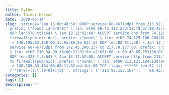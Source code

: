 ```yaml
---
title: Python
author: Taimur Hassan
date: '2020-05-14'
slug: 'string2="Jan 13 00:48:59: DROP service 68->67(udp) from 213.92.153.167 to 69.43.107.219,
  prefix: \"spoof iana-0/8\" \ (in: eth0 69.43.112.233(38:f8:b7:90:45:92):68 -> 217.70.100.113(00:21:87:79:9c:d9):67
  UDP len:576 ttl:64) \ Jan 13 12:02:48: ACCEPT service dns from 74.125.186.208 to
  firewall(pub-nic-dns), prefix: \"none\" \ (in: eth0 74.125.186.208(00:1a:e3:52:5d:8e):36008
  -> 140.105.63.158(00:1a:9a:86:2e:62):53 UDP len:82 ttl:38) \ Jan 13 17:44:52: DROP
  service 68->67(udp) from 172.45.240.237 to 217.70.177.60, prefix: \"spoof iana-0/8\"
  \ (in: eth0 216.34.90.16(00:21:91:fe:a2:6f):68 -> 69.43.85.253(00:07:e1:7c:53:db):67
  UDP len:328 ttl:64) \ Jan 13 17:52:08: ACCEPT service http from 213.121.184.130
  to firewall(pub-nic), prefix: \"none\" \ (in: eth0 213.121.184.130(00:05:2e:6a:a4:14):8504
  -> 140.105.63.164(00:60:11:92:ed:1b):80 TCP flags: ****S* len:52 ttl:109)" re.findall(
  r''[0-9]+(?:\.[0-9]+){3}'', string2 ) [''213.92.153.167'',  ''69.43.107.219'',  ''69.43.112.233'',  ''217.70.100.113'',  ''74.125.186.208'',  ''74.125.186.208'',  ''140.105.63.158'',  ''172.45.240.237'',  ''217.70.177.60'',  ''216.34.90.16'',  ''69.43.85.253'',  ''213.121.184.130'',  ''213.121.184.130'',  ''140.105.63.164'']'
categories: []
tags: []
description: ''
---
```

